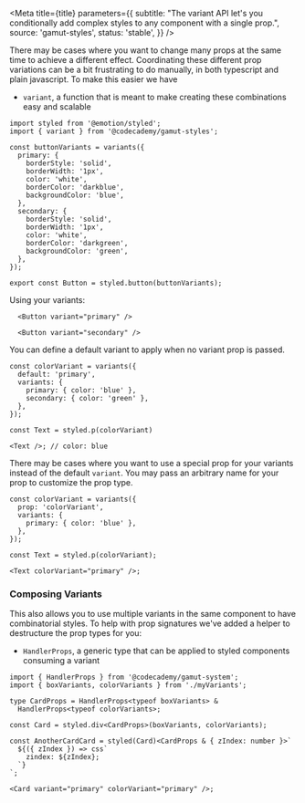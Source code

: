 
<Meta
  title={title}
  parameters={{
    subtitle:
      "The variant API let's you conditionally add complex styles to any component with a single prop.",
    source: 'gamut-styles',
    status: 'stable',
  }}
/>

There may be cases where you want to change many props at the same time to achieve a different effect. Coordinating these different prop variations can be a bit frustrating to do manually, in both typescript and plain javascript. To make this easier we have

- `variant`, a function that is meant to make creating these combinations easy and scalable

```tsx
import styled from '@emotion/styled';
import { variant } from '@codecademy/gamut-styles';

const buttonVariants = variants({
  primary: {
    borderStyle: 'solid',
    borderWidth: '1px',
    color: 'white',
    borderColor: 'darkblue',
    backgroundColor: 'blue',
  },
  secondary: {
    borderStyle: 'solid',
    borderWidth: '1px',
    color: 'white',
    borderColor: 'darkgreen',
    backgroundColor: 'green',
  },
});

export const Button = styled.button(buttonVariants);
```

Using your variants:

```tsx
  <Button variant="primary" />

  <Button variant="secondary" />
```

You can define a default variant to apply when no variant prop is passed.

```tsx
const colorVariant = variants({
  default: 'primary',
  variants: {
    primary: { color: 'blue' },
    secondary: { color: 'green' },
  },
});

const Text = styled.p(colorVariant)

<Text />; // color: blue
```

There may be cases where you want to use a special prop for your variants instead of the default `variant`. You may pass an arbitrary name for your prop to customize the prop type.

```tsx
const colorVariant = variants({
  prop: 'colorVariant',
  variants: {
    primary: { color: 'blue' },
  },
});

const Text = styled.p(colorVariant);

<Text colorVariant="primary" />;
```

### Composing Variants

This also allows you to use multiple variants in the same component to have combinatorial styles. To help with prop signatures we've added a helper to destructure the prop types for you:

- `HandlerProps`, a generic type that can be applied to styled components consuming a variant

```tsx
import { HandlerProps } from '@codecademy/gamut-system';
import { boxVariants, colorVariants } from './myVariants';

type CardProps = HandlerProps<typeof boxVariants> &
  HandlerProps<typeof colorVariants>;

const Card = styled.div<CardProps>(boxVariants, colorVariants);

const AnotherCardCard = styled(Card)<CardProps & { zIndex: number }>`
  ${({ zIndex }) => css`
    zindex: ${zIndex};
  `}
`;

<Card variant="primary" colorVariant="primary" />;
```
